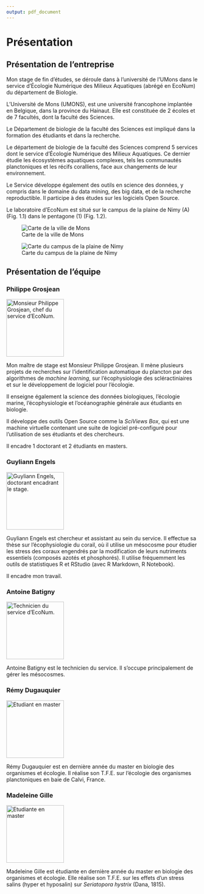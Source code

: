 ```yaml
---
output: pdf_document
---
```


# Présentation

## Présentation de l'entreprise

Mon stage de fin d'études, se déroule dans à l'université de l'UMons dans le service d'Écologie Numérique des Milieux Aquatiques (abrégé en EcoNum) du département de Biologie.


L’Université de Mons (UMONS), est une université francophone implantée en Belgique, dans la province du Hainaut. Elle est constituée de 2 écoles et de 7 facultés, dont la faculté des Sciences.

Le Département de biologie de la faculté des Sciences est impliqué dans la formation des étudiants et dans la recherche.

Le département de biologie de la faculté des Sciences comprend 5 services dont le service d'Écologie Numérique des Milieux Aquatiques. Ce dernier étudie les écosystèmes aquatiques complexes, tels les communautés planctoniques et les récifs coralliens, face aux changements de leur environnement. 

Le Service développe également des outils en science des données, y compris dans le domaine du data mining, des big data, et de la recherche reproductible. Il participe à des études sur les logiciels Open Source.

Le laboratoire d'EcoNum est situé sur le campus de la plaine de Nimy (A) (Fig. 1.1) dans le pentagone (1) (Fig. 1.2).

![Carte de la ville de Mons](../image/plan-campus.png)

![Carte du campus de la plaine de Nimy](../image/plaine-Nimy.jpg)


## Présentation de l'équipe

### Philippe Grosjean
![Monsieur Philippe Grosjean, chef du service d'EcoNum.](../image/Grosjean2.jpg){width=4cm}
<!-- \begin{figure}[h!] -->
<!-- \includegraphics[width=4cm]{../image/Grosjean2.jpg} -->
<!-- \caption{Monsieur Philippe Grosjean, chef du service d'EcoNum.} -->
<!-- \end{figure} -->


Mon maître de stage est Monsieur Philippe Grosjean. Il mène plusieurs projets de recherches sur l'identification automatique du plancton par des algorithmes de *machine learning*, sur l'écophysiologie des scléractiniaires et sur le développement de logiciel pour l'écologie.

Il enseigne également la science des données biologiques, l'écologie marine, l'écophysiologie et l'océanographie générale aux étudiants en biologie.

Il développe des outils Open Source comme la *SciViews Box*, qui est une machine virtuelle contenant une suite de logiciel pré-configuré pour l'utilisation de ses étudiants et des chercheurs.

Il encadre 1 doctorant et 2 étudiants en masters.


### Guyliann Engels

![Guyliann Engels, doctorant encadrant le stage.](../image/Guyliann.jpg){width=4cm}
<!-- \begin{figure}[h!] -->
<!-- \includegraphics[width=4cm]{../image/Guyliann.jpg} -->
<!-- \caption{Guyliann Engels, doctorant encadrant le stage.} -->
<!-- \end{figure} -->


Guyliann Engels est chercheur et assistant au sein du service. Il effectue sa thèse sur l'écophysiologie du corail, où il utilise un mésocosme pour étudier les stress des coraux engendrés par la modification de leurs nutriments essentiels (composés azotés et phosphorés). Il utilise fréquemment les outils de statistiques R et RStudio (avec R Markdown, R Notebook).

Il encadre mon travail.

### Antoine Batigny

![Technicien du service d'EcoNum.](../image/antoine2.jpg){width=4cm}
<!-- \begin{figure}[h!] -->
<!-- \includegraphics[width=4cm]{../image/antoine2.jpg} -->
<!-- \caption{Technicien du service d'EcoNum.} -->
<!-- \end{figure} -->

Antoine Batigny est le technicien du service. Il s'occupe principalement de gérer les mésocosmes. 

### Rémy Dugauquier
![Etudiant en master](../image/remy.jpg){width=4cm}
<!-- \begin{figure}[h!] -->
<!-- \includegraphics[width=4cm]{../image/remy.jpg} -->
<!-- \caption{Etudiant en master} -->
<!-- \end{figure} -->

Rémy Dugauquier est en dernière année du master en biologie des organismes et écologie. Il réalise son T.F.E. sur l'écologie des organismes planctoniques en baie de Calvi, France. 


### Madeleine Gille
![Etudiante en master](../image/madeleine.jpg){width=4cm}
<!-- \begin{figure}[h!] -->
<!-- \includegraphics[width=4cm]{../image/madeleine.jpg} -->
<!-- \caption{Etudiante en master} -->
<!-- \end{figure} -->

Madeleine Gille est étudiante en dernière année du master en biologie des organismes et écologie. Elle réalise son T.F.E. sur les effets d'un stress salins (hyper et hyposalin) sur *Seriatopora hystrix* (Dana, 1815). 
